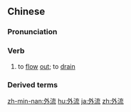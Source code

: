==Chinese==
{{zh-forms}}

===Pronunciation===
{{zh-pron
|m=wàiliú
|c=ngoi6 lau4
|mn=gōa-liû
|cat=v
}}

===Verb===
{{zh-verb}}

# to [[flow]] [[out]]; to [[drain]]

===Derived terms===
{{zh-der|外流河}}

{{zh-cat|Advanced}}

[[zh-min-nan:外流]]
[[hu:外流]]
[[ja:外流]]
[[zh:外流]]